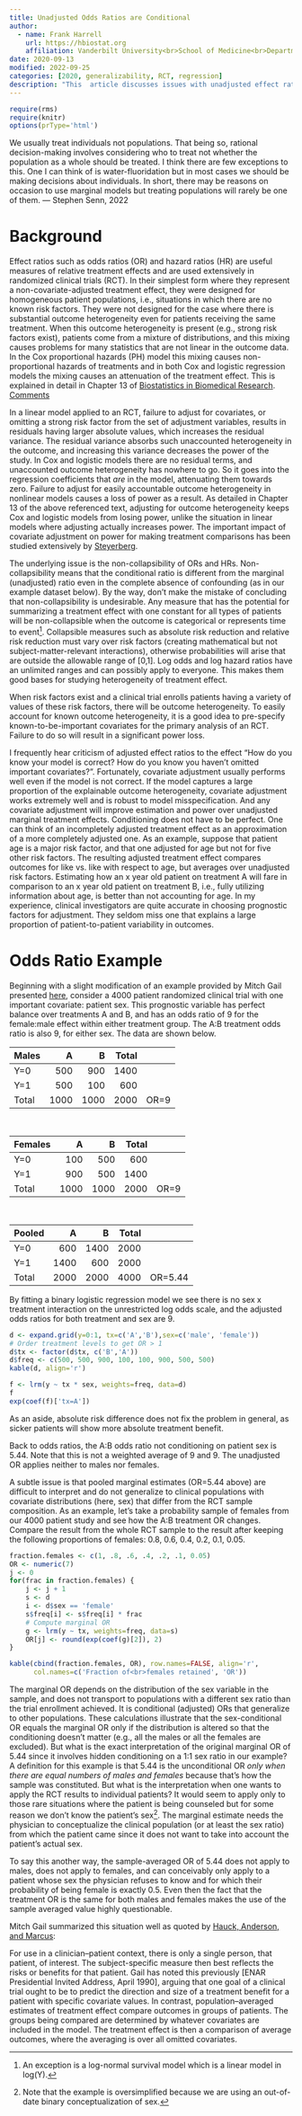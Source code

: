 ```yaml
---
title: Unadjusted Odds Ratios are Conditional
author:
  - name: Frank Harrell
    url: https://hbiostat.org
    affiliation: Vanderbilt University<br>School of Medicine<br>Department of Biostatistics
date: 2020-09-13
modified: 2022-09-25
categories: [2020, generalizability, RCT, regression]
description: "This  article discusses issues with unadjusted effect ratios such as odds ratios and hazard ratios, showing a simple example of non-generalizability of unadjusted odds ratios."
---
```


```r
require(rms)
require(knitr)
options(prType='html')
```

::: {.quoteit}

We usually treat individuals not populations.  That being so, rational decision-making involves considering who to treat not whether the population as a whole should be treated.  I think there are few exceptions to this.  One I can think of is water-fluoridation but in most cases we should be making decisions about individuals.  In short, there  may be reasons on occasion to use marginal models but treating populations will rarely be one of them. — Stephen Senn, 2022

:::


# Background 

Effect ratios such as odds ratios (OR) and hazard ratios (HR) are useful measures of relative treatment effects and are used extensively in randomized clinical trials (RCT).  In their simplest form where they represent a non-covariate-adjusted treatment effect, they were designed for homogeneous patient populations, i.e., situations in which there are no known risk factors.  They were not designed for the case where there is substantial outcome heterogeneity even for patients receiving the same treatment.  When this outcome heterogeneity is present (e.g., strong risk factors exist), patients come from a mixture of distributions, and this mixing causes problems for many statistics that are not linear in the outcome data.  In the Cox proportional hazards (PH) model this mixing causes non-proportional hazards of treatments and in both Cox and logistic regression models the mixing causes an attenuation of the treatment effect.   This is explained in detail in Chapter 13 of [Biostatistics in Biomedical Research](https://hbiostat.org/bbr/ancova.html). [[Comments](https://hbiostat.org/comment.html)]{.aside}

In a linear model applied to an RCT, failure to adjust for covariates, or omitting a strong risk factor from the set of adjustment variables, results in residuals having larger absolute values, which increases the residual variance.  The residual variance absorbs such unaccounted heterogeneity in the outcome, and increasing this variance decreases the power of the study.  In Cox and logistic models there are no residual terms, and unaccounted outcome heterogeneity has nowhere to go.  So it goes into the regression coefficients that _are_ in the model, attenuating them towards zero.  Failure to adjust for easily accountable outcome heterogeneity in nonlinear models causes a loss of power as a result.  As detailed in Chapter 13 of the above referenced text, adjusting for outcome heterogeneity keeps Cox and logistic models from losing power, unlike the situation in linear models where adjusting actually increases power.  The important impact of covariate adjustment on power for making treatment comparisons has been studied extensively by [Steyerberg](../covadj).

The underlying issue is the non-collapsibility of ORs and HRs.  Non-collapsibility means that the conditional ratio is different from the marginal (unadjusted) ratio even in the complete absence of confounding (as in our example dataset below).  By the way, don't make the mistake of concluding that non-collapsibility is undesirable.  Any measure that has the potential for summarizing a treatment effect with one constant for all types of patients will be non-collapsible when the outcome is categorical or represents time to event[^1].  Collapsible measures such as absolute risk reduction and relative risk reduction must vary over risk factors (creating mathematical but not subject-matter-relevant interactions), otherwise probabilities will arise that are outside the allowable range of [0,1].  Log odds and log hazard ratios have an unlimited ranges and can possibly apply to everyone.  This makes them good bases for studying heterogeneity of treatment effect.

When risk factors exist and a clinical trial enrolls patients having a variety of values of these risk factors, there will be outcome heterogeneity.  To easily account for known outcome heterogeneity, it is a good idea to pre-specify known-to-be-important covariates for the primary analysis of an RCT.  Failure to do so will result in a significant power loss.

I frequently hear criticism of adjusted effect ratios to the effect "How do you know your model is correct?  How do you know you haven't omitted important covariates?".  Fortunately, covariate adjustment usually performs well even if the model is not correct.  If the model captures a large proportion of the explainable outcome heterogeneity, covariate adjustment works extremely well and is robust to model misspecification.  And any covariate adjustment will improve estimation and power over unadjusted marginal treatment effects.  Conditioning does not have to be perfect.  One can think of an incompletely adjusted treatment effect as an approximation of a more completely adjusted one.  As an example, suppose that patient age is a major risk factor, and that one adjusted for age but not for five other risk factors.  The resulting adjusted treatment effect compares outcomes for like vs. like with respect to age, but averages over unadjusted risk factors.  Estimating how an x year old patient on treatment A will fare in comparison to an x year old patient on treatment B, i.e., fully utilizing information about age, is better than not accounting for age.  In my experience, clinical investigators are quite accurate in choosing prognostic factors for adjustment.  They seldom miss one that explains a large proportion of patient-to-patient variability in outcomes.


# Odds Ratio Example

Beginning with a slight modification of an example provided by Mitch Gail presented [here](https://hbiostat.org/bbr/ancova.html), consider a 4000 patient randomized clinical trial with one important covariate: patient sex.  This prognostic variable has perfect balance over treatments A and B, and has an odds ratio of 9 for the female:male effect within either treatment group.  The A:B treatment odds ratio is also 9, for either sex.  The data are shown below.

| Males | A | B | Total |  |
| :------- | ---: | ---: | ------: | --: |
|Y=0    | 500 | 900 | 1400 | |
|Y=1    | 500 | 100 |  600 | |
|Total  | 1000| 1000| 2000 | OR=9 |

<br>

|Females|A|B|Total|  |
| :--------- | ---: | ---: | -------: | --: |
|Y=0      | 100| 500| 600| |
|Y=1      | 900| 500|1400| |
|Total    |1000|1000|2000| OR=9 |

<br>

| Pooled | A | B | Total | |
| :-------- | ---: | ---: | -------: | --: |
|Y=0     |600 | 1400 | 2000 | |
|Y=1     | 1400 | 600 | 2000 | |
|Total   | 2000 | 2000 | 4000 | OR=5.44 |

By fitting a binary logistic regression model we see there is no sex x treatment interaction on the unrestricted log odds scale, and the adjusted odds ratios for both treatment and sex are 9.

```r
d <- expand.grid(y=0:1, tx=c('A','B'),sex=c('male', 'female'))
# Order treatment levels to get OR > 1
d$tx <- factor(d$tx, c('B','A'))
d$freq <- c(500, 500, 900, 100, 100, 900, 500, 500)
kable(d, align='r')
```

```r
f <- lrm(y ~ tx * sex, weights=freq, data=d)
f
exp(coef(f)['tx=A'])
```

As an aside, absolute risk difference does not fix the problem in general, as sicker patients will show more absolute treatment benefit.

Back to odds ratios, the A:B odds ratio not conditioning on patient sex is 5.44.  Note that this is not a weighted average of 9 and 9.  The unadjusted OR applies neither to males nor females.  

A subtle issue is that pooled marginal estimates (OR=5.44 above) are difficult to interpret and do not generalize to clinical populations with covariate distributions (here, sex) that differ from the RCT sample composition.  As an example, let's take a probability sample of females from our 4000 patient study and see how the A:B treatment OR changes.  Compare the result from the whole RCT sample to the result after keeping the following proportions of females: 0.8, 0.6, 0.4, 0.2, 0.1, 0.05.

```r
fraction.females <- c(1, .8, .6, .4, .2, .1, 0.05)
OR <- numeric(7)
j <- 0
for(frac in fraction.females) {
    j <- j + 1
    s <- d
    i <- d$sex == 'female'
    s$freq[i] <- s$freq[i] * frac
    # Compute marginal OR
    g <- lrm(y ~ tx, weights=freq, data=s)
    OR[j] <- round(exp(coef(g)[2]), 2)
}
```

```r
kable(cbind(fraction.females, OR), row.names=FALSE, align='r',
      col.names=c('Fraction of<br>females retained', 'OR'))
```

The marginal OR depends on the distribution of the sex variable in the sample, and does not transport to populations with a different sex ratio than the trial enrollment achieved.  It is conditional (adjusted) ORs that generalize to other populations.  These calculations illustrate that the sex-conditional OR equals the marginal OR only if the distribution is altered so that the conditioning doesn't matter (e.g., all the males or all the females are excluded).  But what is the exact interpretation of the original marginal OR of 5.44 since it involves hidden conditioning on a 1:1 sex ratio in our example?  A definition for this example is that 5.44 is the unconditional OR _only when there are equal numbers of males and females_ because that's how the sample was constituted.  But what is the interpretation when one wants to apply the RCT results to individual patients?  It would seem to apply only to those rare situations where the patient is being counseled but for some reason we don't know the patient's sex[^2].  The marginal estimate needs the physician to conceptualize the clinical population (or at least the sex ratio) from which the patient came since it does not want to take into account the patient's actual sex.

To say this another way, the sample-averaged OR of 5.44 does not apply to males, does not apply to females, and can conceivably only apply to a patient whose sex the physician refuses to know and for which their probability of being female is exactly 0.5.  Even then the fact that the treatment OR is the same for both males and females makes the use of the sample averaged value highly questionable.

Mitch Gail summarized this situation well as quoted by [Hauck, Anderson, and Marcus](https://www.sciencedirect.com/science/article/abs/pii/S0197245697001475):

::: {.quoteit}

For use in a clinician--patient context, there is only a single person, that patient, of interest.  The subject-specific measure then best reflects the risks or benefits for that patient.  Gail has noted this previously [ENAR Presidential Invited Address, April 1990], arguing that one goal of a clinical trial ought to be to predict the direction and size of a treatment benefit for a patient with specific covariate values.  In contrast, population--averaged estimates of treatment effect compare outcomes in groups of patients.  The groups being compared are determined by whatever covariates are included in the model. The treatment effect is then a comparison of average outcomes, where the averaging is over all omitted covariates.

:::

[^1]: An exception is a log-normal survival model which is a linear model in log(Y).

[^2]: Note that the example is oversimplified because we are using an out-of-date binary conceptualization of sex.
